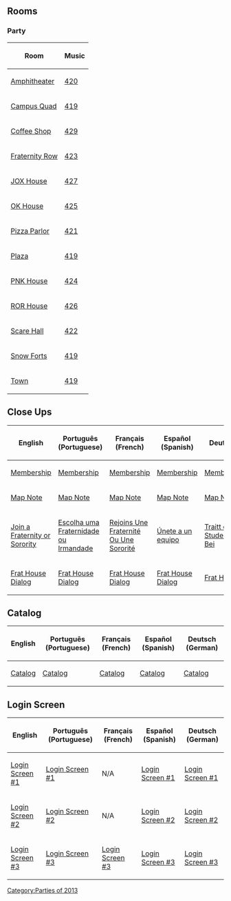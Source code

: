 {{CPW|Monsters University Takeover}}

==Rooms==
===Party===
{|class="wikitable" border="1"
!Room
!Music
|-
|[[Media:MUTakeover2013-Party3.swf|Amphitheater]]||[[Media:Music420.swf|420]]
|-
|[[Media:MUTakeover2013-Party1.swf|Campus Quad]]||[[Media:Music419.swf|419]]
|-
|[[Media:RoomsCoffee-MUTakeover2013.swf|Coffee Shop]]||[[Media:Music429.swf|429]]
|-
|[[Media:MUTakeover2013-Party4.swf|Fraternity Row]]||[[Media:Music423.swf|423]]
|-
|[[Media:MUTakeover2013-Party6.swf|JOX House]]||[[Media:Music427.swf|427]]
|-
|[[Media:MUTakeover2013-Party5.swf|OK House]]||[[Media:Music425.swf|425]]
|-
|[[Media:RoomsPizza-MUTakeover2013.swf|Pizza Parlor]]||[[Media:Music421.swf|421]]
|-
|[[Media:RoomsPlaza-MUTakeover2013.swf|Plaza]]||[[Media:Music419.swf|419]]
|-
|[[Media:MUTakeover2013-Party8.swf|PNK House]]||[[Media:Music424.swf|424]]
|-
|[[Media:MUTakeover2013-Party7.swf|ROR House]]||[[Media:Music426.swf|426]]
|-
|[[Media:MUTakeover2013-Party2.swf|Scare Hall]]||[[Media:Music422.swf|422]]
|-
|[[Media:RoomsForts-MUTakeover2013.swf|Snow Forts]]||[[Media:Music419.swf|419]]
|-
|[[Media:RoomsTown-MUTakeover2013.swf|Town]]||[[Media:Music419.swf|419]]
|}

==Close Ups==
<center>
{|class="wikitable" border="1"
!English
!Português (Portuguese)
!Français (French)
!Español (Spanish)
!Deutsch (German)
|-
|[[Media:ENClose upsMember-MUTakeover.swf|Membership]]||[[Media:PTClose upsMember-MUTakeover.swf|Membership]]||[[Media:FRClose upsMember-MUTakeover.swf|Membership]]||[[Media:ESClose upsMember-MUTakeover.swf|Membership]]||[[Media:DEClose upsMember-MUTakeover.swf|Membership]]
|-
|[[Media:ENClose upsMap-MUTakeover.swf|Map Note]]||[[Media:PTClose upsMap-MUTakeover.swf|Map Note]]||[[Media:FRClose upsMap-MUTakeover.swf|Map Note]]||[[Media:ESClose upsMap-MUTakeover.swf|Map Note]]||[[Media:DEClose upsMap-MUTakeover.swf|Map Note]]
|-
|[[Media:ENCloseUpsLoginPrompt-MUTakeover2013.swf|Join a Fraternity or Sorority]]||[[Media:PTCloseUpsLoginPrompt-MUTakeover2013.swf|Escolha uma Fraternidade ou Irmandade]]||[[Media:FRCloseUpsLoginPrompt-MUTakeover2013.swf|Rejoins Une Fraternité Ou Une Sororité]]||[[Media:ESCloseUpsLoginPrompt-MUTakeover2013.swf|Únete a un equipo]]||[[Media:DECloseUpsLoginPrompt-MUTakeover2013.swf|Traitt einer Studentenvereinigung Bei]]
|-
|[[Media:ENCloseUpsFratHouseDialog.swf|Frat House Dialog]]||[[Media:PTCloseUpsFratHouseDialog.swf|Frat House Dialog]]||[[Media:FRCloseUpsFratHouseDialog.swf|Frat House Dialog]]||[[Media:ESCloseUpsFratHouseDialog.swf|Frat House Dialog]]||[[Media:DECloseUpsFratHouseDialog.swf|Frat House Dialog]]
|}
</center>

==Catalog==
<center>
{|class="wikitable" border="1"
!English
!Português (Portuguese)
!Français (French)
!Español (Spanish)
!Deutsch (German)
|-
|[[Media:ENMUTakeoverCatalog.swf|Catalog]]||[[Media:PTMUTakeoverCatalog.swf|Catalog]]||[[Media:FRMUTakeoverCatalog.swf|Catalog]]||[[Media:ESMUTakeoverCatalog.swf|Catalog]]||[[Media:DEMUTakeoverCatalog.swf|Catalog]]
|}
</center>


==Login Screen==
<center>
{|class="wikitable" border="1"
!English
!Português (Portuguese)
!Français (French)
!Español (Spanish)
!Deutsch (German)
|-
|[[Media:ENMonstersUniversityTakeoverLoginScreen1.swf|Login Screen #1]]||[[Media:PTMonstersUniversityTakeoverLoginScreen1.swf|Login Screen #1]]||N/A||[[Media:ESMonstersUniversityTakeoverLoginScreen1.swf|Login Screen #1]]||[[Media:DEMonstersUniversityTakeoverLoginScreen1.swf|Login Screen #1]]
|-
|[[Media:ENMonstersUniversityTakeoverLoginScreen2.swf|Login Screen #2]]||[[Media:PTMonstersUniversityTakeoverLoginScreen2.swf|Login Screen #2]]||N/A||[[Media:ESMonstersUniversityTakeoverLoginScreen2.swf|Login Screen #2]]||[[Media:DEMonstersUniversityTakeoverLoginScreen2.swf|Login Screen #2]]
|-
|[[Media:ENMonstersUniversityTakeoverLoginScreen3.swf|Login Screen #3]]||[[Media:PTMonstersUniversityTakeoverLoginScreen3.swf|Login Screen #3]]||[[Media:FRMonstersUniversityTakeoverLoginScreen3.swf|Login Screen #3]]||[[Media:ESMonstersUniversityTakeoverLoginScreen3.swf|Login Screen #3]]||[[Media:DEMonstersUniversityTakeoverLoginScreen3.swf|Login Screen #3]]
|}
</center>
{{Parties}}

[[Category:Parties of 2013]]

